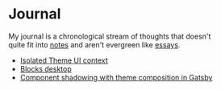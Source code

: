 # Journal

My journal is a chronological stream of thoughts that doesn't  
quite fit into [notes](/txt/) and aren't evergreen like [essays](/writing).

- [Isolated Theme UI context](/journal/88888886-isolated-theme-ui-context)
- [Blocks desktop](/journal/88888887-blocks-desktop)
- [Component shadowing with theme composition in Gatsby](/journal/88888888-component-shadowing-with-theme-composition-in-gatsby)
